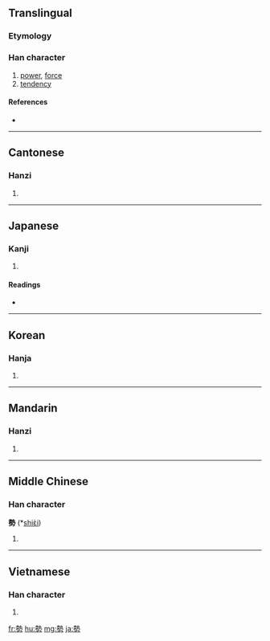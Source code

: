 {{also|势}}
==Translingual==

===Etymology===
{{Han compound|埶|力|c1=p|c2=s|t2=power|ls=psc}}

===Han character===
{{Han char|rn=19|rad=力|as=11|sn=13|four=4542<sub>7</sub>|canj=土戈大尸 (GIKS)}}

# [[power]], [[force]]
# [[tendency]]

====References====
* {{Han ref|kx=0149.040|dkj=02422|dj=0336.110|hdz=10377.030|uh=52E2|ud=21218|bh=B6D5|bd=46805}}

----

==Cantonese==

===Hanzi===
{{yue-hanzi|jyut=|y=sai3|sim=势}}

# {{defn|Cantonese|sort=力11}}

----

==Japanese==

===Kanji===
{{ja-kanji|grade=5|rs=力11}}

# {{defn|Japanese}}

====Readings====
* {{ja-readings|on=[[せい]] (sei), [[せ]] (se)|kun=[[いきおい]] (ikioi)}}

----

==Korean==

===Hanja===
{{ko-hanja|hangeul=세|rv=se|mr=se}}

# {{defn|Korean|sort=力11}}

----

==Mandarin==

===Hanzi===
{{cmn-hanzi|sim=势|pin=[[shì]] ([[shi4]])|wg=shih<sup>4</sup>}}

# {{defn|Mandarin|sort=力11}}

----

==Middle Chinese==

===Han character===
'''勢''' (*[[shiɛ̀i]])<!--asterisk indicates that this is a reconstructed pronunciation-->

# {{defn|Middle Chinese|sort=力11}}

----

==Vietnamese==

===Han character===
{{vi-hantu|[[thế]], [[thể]]|rs=力11}}

# {{defn|Vietnamese|sort=力11}}

[[fr:勢]]
[[hu:勢]]
[[mg:勢]]
[[ja:勢]]